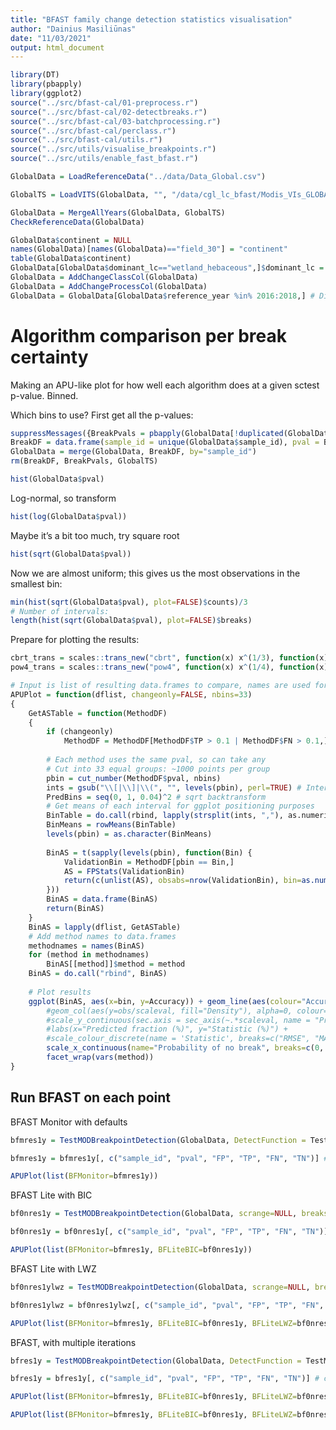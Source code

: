 ```yaml
---
title: "BFAST family change detection statistics visualisation"
author: "Dainius Masiliūnas"
date: "11/03/2021"
output: html_document
---
```


```r
library(DT)
library(pbapply)
library(ggplot2)
source("../src/bfast-cal/01-preprocess.r")
source("../src/bfast-cal/02-detectbreaks.r")
source("../src/bfast-cal/03-batchprocessing.r")
source("../src/bfast-cal/perclass.r")
source("../src/bfast-cal/utils.r")
source("../src/utils/visualise_breakpoints.r")
source("../src/utils/enable_fast_bfast.r")
```
```r
GlobalData = LoadReferenceData("../data/Data_Global.csv")
```
```r
GlobalTS = LoadVITS(GlobalData, "", "/data/cgl_lc_bfast/Modis_VIs_GLOBAL_UTM_FINAL/", "Global")
```
```r
GlobalData = MergeAllYears(GlobalData, GlobalTS)
CheckReferenceData(GlobalData)
```
```r
GlobalData$continent = NULL
names(GlobalData)[names(GlobalData)=="field_30"] = "continent"
table(GlobalData$continent)
GlobalData[GlobalData$dominant_lc=="wetland_hebaceous",]$dominant_lc = "wetland_herbaceous"
GlobalData = AddChangeClassCol(GlobalData)
GlobalData = AddChangeProcessCol(GlobalData)
GlobalData = GlobalData[GlobalData$reference_year %in% 2016:2018,] # Discard any changes in 2015, reference does not track that
```

# Algorithm comparison per break certainty

Making an APU-like plot for how well each algorithm does at a given sctest p-value. Binned.

Which bins to use? First get all the p-values:

```r
suppressMessages({BreakPvals = pbapply(GlobalData[!duplicated(GlobalData$sample_id),], 1, MySctest, scrange=c(2015, 2020))})
BreakDF = data.frame(sample_id = unique(GlobalData$sample_id), pval = BreakPvals)
GlobalData = merge(GlobalData, BreakDF, by="sample_id")
rm(BreakDF, BreakPvals, GlobalTS)
```

```r
hist(GlobalData$pval)
```

Log-normal, so transform

```r
hist(log(GlobalData$pval))
```

Maybe it's a bit too much, try square root

```r
hist(sqrt(GlobalData$pval))
```

Now we are almost uniform; this gives us the most observations in the smallest bin:

```r
min(hist(sqrt(GlobalData$pval), plot=FALSE)$counts)/3
# Number of intervals:
length(hist(sqrt(GlobalData$pval), plot=FALSE)$breaks)
```

Prepare for plotting the results:

```r
cbrt_trans = scales::trans_new("cbrt", function(x) x^(1/3), function(x) x^3, domain = c(0, Inf))
pow4_trans = scales::trans_new("pow4", function(x) x^(1/4), function(x) x^4, domain = c(0, Inf))

# Input is list of resulting data.frames to compare, names are used for facets when plotting
APUPlot = function(dflist, changeonly=FALSE, nbins=33)
{
    GetASTable = function(MethodDF)
    {
        if (changeonly)
            MethodDF = MethodDF[MethodDF$TP > 0.1 | MethodDF$FN > 0.1,]
        
        # Each method uses the same pval, so can take any
        # Cut into 33 equal groups: ~1000 points per group
        pbin = cut_number(MethodDF$pval, nbins)
        ints = gsub("\\[|\\]|\\(", "", levels(pbin), perl=TRUE) # Interval labels
        PredBins = seq(0, 1, 0.04)^2 # sqrt backtransform
        # Get means of each interval for ggplot positioning purposes
        BinTable = do.call(rbind, lapply(strsplit(ints, ","), as.numeric))
        BinMeans = rowMeans(BinTable)
        levels(pbin) = as.character(BinMeans)
        
        BinAS = t(sapply(levels(pbin), function(Bin) {
            ValidationBin = MethodDF[pbin == Bin,]
            AS = FPStats(ValidationBin)
            return(c(unlist(AS), obsabs=nrow(ValidationBin), bin=as.numeric(Bin)))
        }))
        BinAS = data.frame(BinAS)
        return(BinAS)
    }
    BinAS = lapply(dflist, GetASTable)
    # Add method names to data.frames
    methodnames = names(BinAS)
    for (method in methodnames)
        BinAS[[method]]$method = method
    BinAS = do.call("rbind", BinAS)
    
    # Plot results
    ggplot(BinAS, aes(x=bin, y=Accuracy)) + geom_line(aes(colour="Accuracy")) + geom_line(aes(y=F1Score, colour="F1Score")) + geom_line(aes(y=Sensitivity, colour="Sensitivity")) + geom_line(aes(y=Precision, colour="Precision")) + geom_line(aes(y=Specificity, colour="Specificity")) +
        #geom_col(aes(y=obs/scaleval, fill="Density"), alpha=0, colour="black") +
        #scale_y_continuous(sec.axis = sec_axis(~.*scaleval, name = "Probability density (%)")) +
        #labs(x="Predicted fraction (%)", y="Statistic (%)") +
        #scale_colour_discrete(name = 'Statistic', breaks=c("RMSE", "MAE", "ME")) + scale_fill_manual(name = 'Histogram', values=c("Density"="white")) +
        scale_x_continuous(name="Probability of no break", breaks=c(0, 0.001, 0.01, 0.05, 0.25, 1), trans = pow4_trans, limits = c(0,1)) + ylab("Statistic") +
        facet_wrap(vars(method))
}
```

## Run BFAST on each point

BFAST Monitor with defaults

```r
bfmres1y = TestMODBreakpointDetection(GlobalData, DetectFunction = TestMODMonitor, NewAccuracy = TRUE, threshold = 1, order=3, quiet=TRUE, cl=2)
```

```r
bfmres1y = bfmres1y[, c("sample_id", "pval", "FP", "TP", "FN", "TN")] # conserve RAM
```
```r
APUPlot(list(BFMonitor=bfmres1y))
```

BFAST Lite with BIC
```r
bf0nres1y = TestMODBreakpointDetection(GlobalData, scrange=NULL, breaks="BIC", NewAccuracy = TRUE, threshold = 1, order=3, quiet = TRUE, cl=2)
```

```r
bf0nres1y = bf0nres1y[, c("sample_id", "pval", "FP", "TP", "FN", "TN")] # conserve RAM
```
```r
APUPlot(list(BFMonitor=bfmres1y, BFLiteBIC=bf0nres1y))
```

BFAST Lite with LWZ
```r
bf0nres1ylwz = TestMODBreakpointDetection(GlobalData, scrange=NULL, breaks="LWZ", NewAccuracy = TRUE, threshold = 1, order=3, quiet = TRUE, cl=2)
```

```r
bf0nres1ylwz = bf0nres1ylwz[, c("sample_id", "pval", "FP", "TP", "FN", "TN")] # conserve RAM
```
```r
APUPlot(list(BFMonitor=bfmres1y, BFLiteBIC=bf0nres1y, BFLiteLWZ=bf0nres1ylwz))
```

BFAST, with multiple iterations
```r
bfres1y = TestMODBreakpointDetection(GlobalData, DetectFunction = TestMODBFAST, NewAccuracy = TRUE, threshold = 1, order=3, season="harmonic", quiet = TRUE, cl=2)
```

```r
bfres1y = bfres1y[, c("sample_id", "pval", "FP", "TP", "FN", "TN")] # conserve RAM
```
```r
APUPlot(list(BFMonitor=bfmres1y, BFLiteBIC=bf0nres1y, BFLiteLWZ=bf0nres1ylwz, BFASTstlplus=bfres1y))
```

```r
APUPlot(list(BFMonitor=bfmres1y, BFLiteBIC=bf0nres1y, BFLiteLWZ=bf0nres1ylwz, BFASTstlplus=bfres1y), changeonly=TRUE, nbins=11) # ~300 points per bin
```
